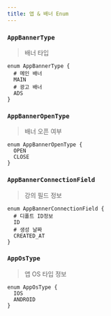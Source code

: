 ```yaml
---
title: 앱 & 배너 Enum
---
```



### `AppBannerType`
> 배너 타입


```js:title=AppBannerType
enum AppBannerType {
  # 메인 배너
  MAIN
  # 광고 배너
  ADS
}
```

### `AppBannerOpenType`
> 배너 오픈 여부


```js:title=AppBannerOpenType
enum AppBannerOpenType {
  OPEN
  CLOSE
}
```


### `AppBannerConnectionField`
> 강의 필드 정보

```js:title=AppBannerConnectionField
enum AppBannerConnectionField {
  # 디폴트 ID정보 
  ID
  # 생성 날짜 
  CREATED_AT
}
```


### `AppOsType`
> 앱 OS 타입 정보

```js:title=AppOsType
enum AppOsType {
  IOS
  ANDROID
}
```